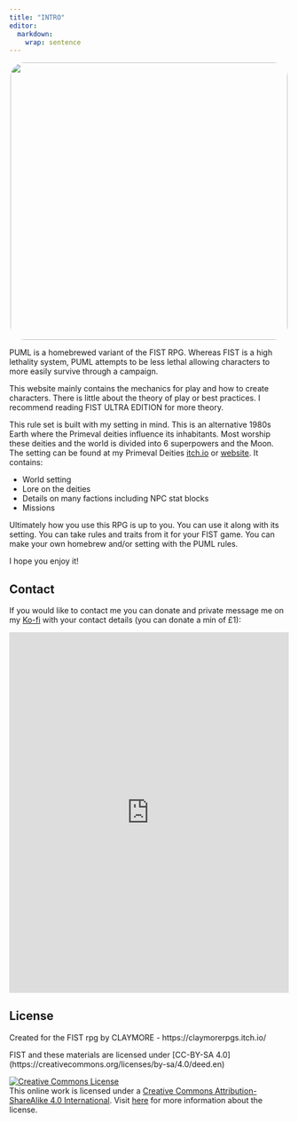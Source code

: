 ```yaml
---
title: "INTRO"
editor: 
  markdown: 
    wrap: sentence
---
```

<center>
![](images/PUML_itch_civer.png){style="width:500px; border-radius:5%"}
</center>

PUML is a homebrewed variant of the FIST RPG. Whereas FIST is a high lethality system, PUML attempts to be less lethal allowing characters to more easily survive through a campaign.

This website mainly contains the mechanics for play and how to create characters. There is little about the theory of play or best practices. I recommend reading FIST ULTRA EDITION for more theory.

This rule set is built with my setting in mind. This is an alternative 1980s Earth where the Primeval deities influence its inhabitants. Most worship these deities and the world is divided into 6 superpowers and the Moon. The setting can be found at my Primeval Deities [itch.io](https://m-gemmell.itch.io/primeval-deities) or [website](https://m-gemmell.github.io/PRIMEVAL_DEITIES/).
It contains:

- World setting
- Lore on the deities
- Details on many factions including NPC stat blocks
- Missions

Ultimately how you use this RPG is up to you. You can use it along with its setting. You can take rules and traits from it for your FIST game. You can make your own homebrew and/or setting with the PUML rules.

I hope you enjoy it!

## Contact

If you would like to contact me you can donate and private message me on my [Ko-fi](https://ko-fi.com/waveofinspiration) with your contact details (you can donate a min of £1):

<p align="center"><iframe id='kofiframe' src='https://ko-fi.com/waveofinspiration/?hidefeed=true&widget=true&embed=true&preview=true' style='border:none;width:100%;padding:0px' height='650' title='waveofinspiration'></iframe>

## License {.unnumbered}

Created for the FIST rpg by CLAYMORE - https://claymorerpgs.itch.io/

FIST and these materials are licensed under \[CC-BY-SA 4.0\](https://creativecommons.org/licenses/by-sa/4.0/deed.en)

<a rel="license" href="https://creativecommons.org/licenses/by-sa/4.0/"><img src="https://licensebuttons.net/l/by-sa/4.0/88x31.png" alt="Creative Commons License" style="border-width:0"/></a><br />This online work is licensed under a <a rel="license" href="https://creativecommons.org/licenses/by-sa/4.0/">Creative Commons Attribution-ShareAlike 4.0 International</a>.
Visit [here](https://github.com/rstudio-education/datascience-box/blob/master/LICENSE.md) for more information about the license.
